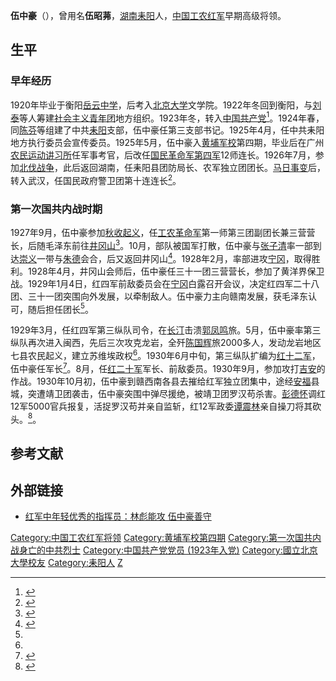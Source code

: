 {{Infobox person
| 图像       =
| 图像大小   = 200px
| 图像说明   = 
| 姓名       = 伍中豪
| 英文名     = 
| 原文名     = 
| 本名       = 
| 字 = 
| 号  = 
| 出生日期   = 1905年
| 出生地     = {{QING|湖南省}}[[耒阳县|耒阳县]]
| 死亡日期   = 1930年10月
| 死亡地     = {{CHN-1928}}[[江西省_(中華民國)|江西省]][[安福县|安福县]]
| 死因 = 
| 墓地 = 
| 纪念建筑   = 
| 居住地     = 
| 政党       = {{CPC}}
| 政治运动   = 
| 国籍       = {{ROC-1928}}
| 籍贯       = <!-- （仅限部分地区人士使用） -->
| 别名       = 伍昭茀
| 种族       = [[汉族|汉族]]
| 语言       = 
| 教育程度   = 
| 母校       = [[黄埔军校|黄埔军校]]第四期
| 职业       = 
| 活跃时期   = 
| 组织       =
| 机构       = 
| 研究领域   = 
| 知名于     = 
| 知名作品   = 
| 宗教信仰   = 
| 配偶       = 
| 伴侣       = 
| 子女       = 
| 父母       = 
| 亲属       = 
| 呼号       = 
| 受影响于   = 
| 影响于     = 
| 获奖       = 
| 网站       = <!-- {{URL| }} -->
| 签名       = 
}}
'''伍中豪'''（{{bd|1905年||1930年|10月}}），曾用名'''伍昭茀'''，[[湖南|湖南]][[耒阳|耒阳]]人，[[中国工农红军|中国工农红军]]早期高级将领。

== 生平 ==
=== 早年经历 ===
1920年毕业于衡阳[[岳云中学|岳云中学]]，后考入[[北京大学|北京大学]]文学院。1922年冬回到衡阳，与[[刘泰|刘泰]]等人筹建[[社会主义青年团|社会主义青年团]]地方组织。1923年冬，转入[[中国共产党|中国共产党]]<ref name="dsrw">{{cite book|title=中共党史人物传 精选本|volume=3上|editor=中共党史人物研究会|pages=64-78|location=北京|publisher=中共党史出版社|year=2010|isbn=7-5098-0257-1}}</ref>。1924年春，同[[陈芬|陈芬]]等组建了中共[[耒阳|耒阳]]支部，伍中豪任第三支部书记。1925年4月，任中共耒阳地方执行委员会宣传委员。1925年5月，伍中豪入[[黄埔军校|黄埔军校]]第四期，毕业后在广州[[广州农民运动讲习所|农民运动讲习所]]任军事考官，后改任[[国民革命军第四军|国民革命军第四军]]12师连长。1926年7月，参加[[北伐战争|北伐战争]]，此后返回湖南，任耒阳县团防局长、农军独立团团长。[[马日事变|马日事变]]后，转入武汉，任国民政府警卫团第十连连长<ref>{{cite book|title=井冈山红军人物志|author=饶道良|pages=52|location=南昌|publisher=江西人民出版社|year=2010|isbn=978-7-210-04457-4}}</ref>。

=== 第一次国共内战时期 ===
1927年9月，伍中豪参加[[秋收起义|秋收起义]]，任[[工农革命军|工农革命军]]第一师第三团副团长兼三营营长，后随毛泽东前往[[井冈山|井冈山]]<ref>{{cite book|title=中国红军人物志|author=王健英|location=广州|publisher=广东人民出版社|year=2000|isbn=7-218-03199-4|pages=162}}</ref>。10月，部队被国军打散，伍中豪与[[张子清|张子清]]率一部到达[[崇义|崇义]]一带与[[朱德|朱德]]会合，后又返回井冈山<ref>{{cite book|author=王永均|title=黄埔军校三百名将传|year=1989|location=广西人民出版社|pages=133-134}}</ref>。1928年2月，率部进攻[[宁冈|宁冈]]，取得胜利。1928年4月，井冈山会师后，伍中豪任三十一团三营营长，参加了黄洋界保卫战。1929年1月4日，红四军前敌委员会在[[宁冈|宁冈]]白露召开会议，决定红四军二十八团、三十一团突围向外发展，以牵制敌人。伍中豪力主向赣南发展，获毛泽东认可，随后担任团长<ref name="dsrw"/>。

1929年3月，任红四军第三纵队司令，在[[长汀|长汀]]击溃[[郭凤鸣|郭凤鸣]]旅。5月，伍中豪率第三纵队再次进入闽西，先后三次攻克龙岩，全歼[[陈国辉|陈国辉]]旅2000多人，发动龙岩地区七县农民起义，建立苏维埃政权<ref name="dsrw"/>。1930年6月中旬，第三纵队扩编为[[红十二军|红十二军]]，伍中豪任军长<ref>{{cite book|author=《中国人民解放军军史》编写组|title=中国人民解放军军史：第一卷|year=2010|publisher=军事科学出版社|pages=130|isbn=978-7-80237-381-5}}</ref>。8月，任[[红二十军|红二十军]]军长、前敌委员。1930年9月，参加攻打[[吉安|吉安]]的作战。1930年10月初，伍中豪到赣西南各县去摧给红军独立团集中，途经[[安福|安福]]县城，突遭靖卫团袭击，伍中豪突围中弹尽援绝，被靖卫团罗汉苟杀害。[[彭德怀|彭德怀]]调红12军5000官兵报复，活捉罗汉苟并亲自监斩，红12军政委[[谭震林|谭震林]]亲自操刀将其砍头。<ref>{{cite book|editor=中国工农红军第一方面军史编审委员会|title=中国工农红军第一方面军人物志|year=1995|location=北京|publisher=解放军出版社|pages=146|isbn=7-5065-2383-3}}</ref>。

== 参考文献 ==
{{Reflist}}
== 外部链接 ==
*[http://www.chinanews.com/cul/2012/09-10/4172654.shtml 红军中年轻优秀的指挥员：林彪能攻 伍中豪善守] {{Wayback|url=http://www.chinanews.com/cul/2012/09-10/4172654.shtml |date=20160305043651 }}

{{DEFAULTSORT:W}}
[[Category:中国工农红军将领|Category:中国工农红军将领]]
[[Category:黄埔军校第四期|Category:黄埔军校第四期]]
[[Category:第一次国共内战身亡的中共烈士|Category:第一次国共内战身亡的中共烈士]]
[[Category:中国共产党党员_(1923年入党)|Category:中国共产党党员 (1923年入党)]]
[[Category:國立北京大學校友|Category:國立北京大學校友]]
[[Category:耒阳人|Category:耒阳人]]
[[Category:伍姓|Z]]